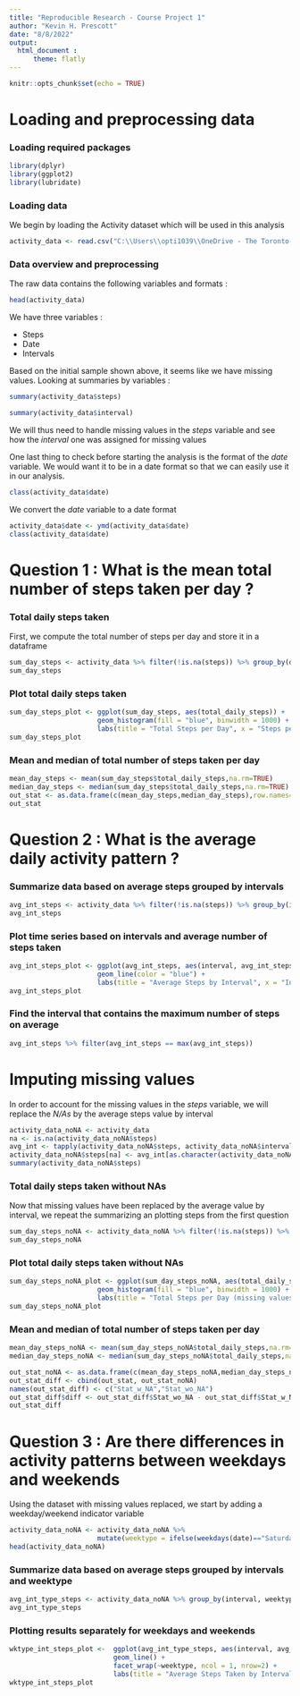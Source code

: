 ---
title: "Reproducible Research - Course Project 1"
author: "Kevin H. Prescott"
date: "8/8/2022"
output: 
  html_document :
      theme: flatly
---

```{r setup, include=FALSE}
knitr::opts_chunk$set(echo = TRUE)
```

# Loading and preprocessing data
### Loading required packages
```{r packages, echo = TRUE, warning = FALSE, message = FALSE}
library(dplyr)
library(ggplot2)
library(lubridate)
```

### Loading data
We begin by loading the Activity dataset which will be used in this analysis

```{r load_data, echo = TRUE}
activity_data <- read.csv("C:\\Users\\opti1039\\OneDrive - The Toronto-Dominion Bank\\Desktop\\JohnHopkinsCourse\\Data\\activity.csv", header=TRUE)
```

### Data overview and preprocessing
The raw data contains the following variables and formats :
```{r show_head, echo = TRUE}
head(activity_data)
```

We have three variables :

* Steps
* Date
* Intervals

Based on the initial sample shown above, it seems like we have missing values. Looking at summaries by variables :


```{r show_summary_steps, echo = TRUE}
summary(activity_data$steps)
```
```{r show_summary_interval, echo = TRUE}
summary(activity_data$interval)
```
We will thus need to handle missing values in the *steps* variable and see how the *interval* one was assigned for missing values

One last thing to check before starting the analysis is the format of the *date* variable. We would want it to be in a date format so that we can easily use it in our analysis.

```{r date_format_check, echo = TRUE}
class(activity_data$date)
```
We convert the *date* variable to a date format

```{r date_format_change, echo = TRUE}
activity_data$date <- ymd(activity_data$date)
class(activity_data$date)
```

# Question 1 : What is the mean total number of steps taken per day ?

### Total daily steps taken
First, we compute the total number of steps per day and store it in a dataframe
```{r sum_daily_steps_df, echo = TRUE}
sum_day_steps <- activity_data %>% filter(!is.na(steps)) %>% group_by(date) %>% summarize(total_daily_steps = sum(steps, na.rm = TRUE))
sum_day_steps
```

### Plot total daily steps taken
```{r sum_daily_steps_plot, echo = TRUE}
sum_day_steps_plot <- ggplot(sum_day_steps, aes(total_daily_steps)) +
                      geom_histogram(fill = "blue", binwidth = 1000) +
                      labs(title = "Total Steps per Day", x = "Steps per day", y = "Frequency")
sum_day_steps_plot
```

### Mean and median of total number of steps taken per day
```{r stat_daily_steps, echo = TRUE}
mean_day_steps <- mean(sum_day_steps$total_daily_steps,na.rm=TRUE)
median_day_steps <- median(sum_day_steps$total_daily_steps,na.rm=TRUE)
out_stat <- as.data.frame(c(mean_day_steps,median_day_steps),row.names=c("Mean","Median"))
out_stat
```

# Question 2 : What is the average daily activity pattern ?

### Summarize data based on average steps grouped by intervals
```{r avg_int_steps_df, echo = TRUE}
avg_int_steps <- activity_data %>% filter(!is.na(steps)) %>% group_by(interval) %>% summarize(avg_int_steps = mean(steps))
avg_int_steps
```

### Plot time series based on intervals and average number of steps taken
```{r avg_int_steps_plot, echo = TRUE}
avg_int_steps_plot <- ggplot(avg_int_steps, aes(interval, avg_int_steps)) +
                      geom_line(color = "blue") +
                      labs(title = "Average Steps by Interval", x = "Interval", y = "Steps")
avg_int_steps_plot
```

### Find the interval that contains the maximum number of steps on average
```{r max_int_steps, echo = TRUE}
avg_int_steps %>% filter(avg_int_steps == max(avg_int_steps))
```


# Imputing missing values

In order to account for the missing values in the *steps* variable, we will replace the *N/As* by the average steps value by interval

```{r replace_NA_df, echo = TRUE}
activity_data_noNA <- activity_data
na <- is.na(activity_data_noNA$steps)
avg_int <- tapply(activity_data_noNA$steps, activity_data_noNA$interval, mean, na.rm=TRUE, simplify=TRUE)
activity_data_noNA$steps[na] <- avg_int[as.character(activity_data_noNA$interval[na])]
summary(activity_data_noNA$steps)
```
### Total daily steps taken without NAs
Now that missing values have been replaced by the average value by interval, we repeat the summarizing an plotting steps from the first question
```{r sum_daily_steps_noNA_df, echo = TRUE}
sum_day_steps_noNA <- activity_data_noNA %>% filter(!is.na(steps)) %>% group_by(date) %>% summarize(total_daily_steps = sum(steps, na.rm = TRUE))
sum_day_steps_noNA
```

### Plot total daily steps taken without NAs
```{r sum_daily_steps_noNA_plot, echo = TRUE}
sum_day_steps_noNA_plot <- ggplot(sum_day_steps_noNA, aes(total_daily_steps)) +
                      geom_histogram(fill = "blue", binwidth = 1000) +
                      labs(title = "Total Steps per Day (missing values replaced by average by interval)", x = "Steps per day", y = "Frequency")
sum_day_steps_noNA_plot
```
### Mean and median of total number of steps taken per day
```{r stat_daily_steps_noNA, echo = TRUE}
mean_day_steps_noNA <- mean(sum_day_steps_noNA$total_daily_steps,na.rm=TRUE)
median_day_steps_noNA <- median(sum_day_steps_noNA$total_daily_steps,na.rm=TRUE)

out_stat_noNA <- as.data.frame(c(mean_day_steps_noNA,median_day_steps_noNA),row.names=c("Mean","Median"))
out_stat_diff <- cbind(out_stat, out_stat_noNA)
names(out_stat_diff) <- c("Stat_w_NA","Stat_wo_NA")
out_stat_diff$diff <- out_stat_diff$Stat_wo_NA - out_stat_diff$Stat_w_NA
out_stat_diff
```

# Question 3 : Are there differences in activity patterns between weekdays and weekends

Using the dataset with missing values replaced, we start by adding a weekday/weekend indicator variable

```{r wkend_ind, echo = TRUE}
activity_data_noNA <- activity_data_noNA %>% 
                      mutate(weektype = ifelse(weekdays(date)=="Saturday" | weekdays(date)=="Sunday", "weekend", "weekday"))
head(activity_data_noNA)
```

### Summarize data based on average steps grouped by intervals and weektype
```{r avg_int_type_steps_df, echo = TRUE}
avg_int_type_steps <- activity_data_noNA %>% group_by(interval, weektype) %>% summarize(avg_steps = mean(steps))
avg_int_type_steps
```

### Plotting results separately for weekdays and weekends
```{r avg_int_type_steps_plot, echo = TRUE}
wktype_int_steps_plot <-  ggplot(avg_int_type_steps, aes(interval, avg_steps, color = weektype)) +
                          geom_line() +
                          facet_wrap(~weektype, ncol = 1, nrow=2) + 
                          labs(title = "Average Steps Taken by Interval", x = "Interval", y = "Steps")
wktype_int_steps_plot
```